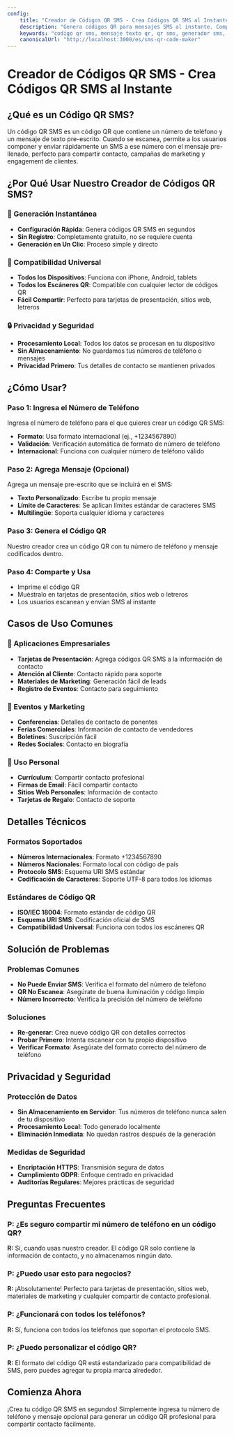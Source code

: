 ```yaml
---
config:
    title: "Creador de Códigos QR SMS - Crea Códigos QR SMS al Instante"
    description: "Genera códigos QR para mensajes SMS al instante. Comparte información de contacto y mensajes de texto fácilmente con nuestro creador gratuito de códigos QR SMS."
    keywords: "codigo qr sms, mensaje texto qr, qr sms, generador sms, texto qr"
    canonicalUrl: "http://localhost:3000/es/sms-qr-code-maker"
---
```


# Creador de Códigos QR SMS - Crea Códigos QR SMS al Instante

## ¿Qué es un Código QR SMS?

Un código QR SMS es un código QR que contiene un número de teléfono y un mensaje de texto pre-escrito. Cuando se escanea, permite a los usuarios componer y enviar rápidamente un SMS a ese número con el mensaje pre-llenado, perfecto para compartir contacto, campañas de marketing y engagement de clientes.

## ¿Por Qué Usar Nuestro Creador de Códigos QR SMS?

### 🚀 Generación Instantánea

-   **Configuración Rápida**: Genera códigos QR SMS en segundos
-   **Sin Registro**: Completamente gratuito, no se requiere cuenta
-   **Generación en Un Clic**: Proceso simple y directo

### 📱 Compatibilidad Universal

-   **Todos los Dispositivos**: Funciona con iPhone, Android, tablets
-   **Todos los Escáneres QR**: Compatible con cualquier lector de códigos QR
-   **Fácil Compartir**: Perfecto para tarjetas de presentación, sitios web, letreros

### 🔒 Privacidad y Seguridad

-   **Procesamiento Local**: Todos los datos se procesan en tu dispositivo
-   **Sin Almacenamiento**: No guardamos tus números de teléfono o mensajes
-   **Privacidad Primero**: Tus detalles de contacto se mantienen privados

## ¿Cómo Usar?

### Paso 1: Ingresa el Número de Teléfono

Ingresa el número de teléfono para el que quieres crear un código QR SMS:

-   **Formato**: Usa formato internacional (ej., +1234567890)
-   **Validación**: Verificación automática de formato de número de teléfono
-   **Internacional**: Funciona con cualquier número de teléfono válido

### Paso 2: Agrega Mensaje (Opcional)

Agrega un mensaje pre-escrito que se incluirá en el SMS:

-   **Texto Personalizado**: Escribe tu propio mensaje
-   **Límite de Caracteres**: Se aplican límites estándar de caracteres SMS
-   **Multilingüe**: Soporta cualquier idioma y caracteres

### Paso 3: Genera el Código QR

Nuestro creador crea un código QR con tu número de teléfono y mensaje codificados dentro.

### Paso 4: Comparte y Usa

-   Imprime el código QR
-   Muéstralo en tarjetas de presentación, sitios web o letreros
-   Los usuarios escanean y envían SMS al instante

## Casos de Uso Comunes

### 🏢 Aplicaciones Empresariales

-   **Tarjetas de Presentación**: Agrega códigos QR SMS a la información de contacto
-   **Atención al Cliente**: Contacto rápido para soporte
-   **Materiales de Marketing**: Generación fácil de leads
-   **Registro de Eventos**: Contacto para seguimiento

### 🎉 Eventos y Marketing

-   **Conferencias**: Detalles de contacto de ponentes
-   **Ferias Comerciales**: Información de contacto de vendedores
-   **Boletines**: Suscripción fácil
-   **Redes Sociales**: Contacto en biografía

### 📱 Uso Personal

-   **Currículum**: Compartir contacto profesional
-   **Firmas de Email**: Fácil compartir contacto
-   **Sitios Web Personales**: Información de contacto
-   **Tarjetas de Regalo**: Contacto de soporte

## Detalles Técnicos

### Formatos Soportados

-   **Números Internacionales**: Formato +1234567890
-   **Números Nacionales**: Formato local con código de país
-   **Protocolo SMS**: Esquema URI SMS estándar
-   **Codificación de Caracteres**: Soporte UTF-8 para todos los idiomas

### Estándares de Código QR

-   **ISO/IEC 18004**: Formato estándar de código QR
-   **Esquema URI SMS**: Codificación oficial de SMS
-   **Compatibilidad Universal**: Funciona con todos los escáneres QR

## Solución de Problemas

### Problemas Comunes

-   **No Puede Enviar SMS**: Verifica el formato del número de teléfono
-   **QR No Escanea**: Asegúrate de buena iluminación y código limpio
-   **Número Incorrecto**: Verifica la precisión del número de teléfono

### Soluciones

-   **Re-generar**: Crea nuevo código QR con detalles correctos
-   **Probar Primero**: Intenta escanear con tu propio dispositivo
-   **Verificar Formato**: Asegúrate del formato correcto del número de teléfono

## Privacidad y Seguridad

### Protección de Datos

-   **Sin Almacenamiento en Servidor**: Tus números de teléfono nunca salen de tu dispositivo
-   **Procesamiento Local**: Todo generado localmente
-   **Eliminación Inmediata**: No quedan rastros después de la generación

### Medidas de Seguridad

-   **Encriptación HTTPS**: Transmisión segura de datos
-   **Cumplimiento GDPR**: Enfoque centrado en privacidad
-   **Auditorías Regulares**: Mejores prácticas de seguridad

## Preguntas Frecuentes

### P: ¿Es seguro compartir mi número de teléfono en un código QR?

**R:** Sí, cuando usas nuestro creador. El código QR solo contiene la información de contacto, y no almacenamos ningún dato.

### P: ¿Puedo usar esto para negocios?

**R:** ¡Absolutamente! Perfecto para tarjetas de presentación, sitios web, materiales de marketing y cualquier compartir de contacto profesional.

### P: ¿Funcionará con todos los teléfonos?

**R:** Sí, funciona con todos los teléfonos que soportan el protocolo SMS.

### P: ¿Puedo personalizar el código QR?

**R:** El formato del código QR está estandarizado para compatibilidad de SMS, pero puedes agregar tu propia marca alrededor.

## Comienza Ahora

¡Crea tu código QR SMS en segundos! Simplemente ingresa tu número de teléfono y mensaje opcional para generar un código QR profesional para compartir contacto fácilmente.
